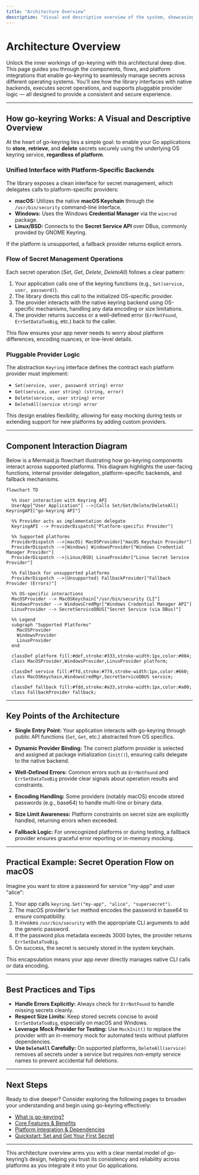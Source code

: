 ```yaml
---
title: "Architecture Overview"
description: "Visual and descriptive overview of the system, showcasing how go-keyring interfaces with platform-specific backends, the flow of secret management operations, and pluggable provider logic. Includes a mermaid diagram that outlines component interaction for all supported platforms."
---
```


# Architecture Overview

Unlock the inner workings of go-keyring with this architectural deep dive. This page guides you through the components, flows, and platform integrations that enable go-keyring to seamlessly manage secrets across different operating systems. You'll see how the library interfaces with native backends, executes secret operations, and supports pluggable provider logic — all designed to provide a consistent and secure experience.

---

## How go-keyring Works: A Visual and Descriptive Overview

At the heart of go-keyring lies a simple goal: to enable your Go applications to **store**, **retrieve**, and **delete** secrets securely using the underlying OS keyring service, **regardless of platform**.

### Unified Interface with Platform-Specific Backends

The library exposes a clean interface for secret management, which delegates calls to platform-specific providers:

- **macOS:** Utilizes the native **macOS Keychain** through the `/usr/bin/security` command-line interface.
- **Windows:** Uses the Windows **Credential Manager** via the `wincred` package.
- **Linux/BSD:** Connects to the **Secret Service API** over DBus, commonly provided by GNOME Keyring.

If the platform is unsupported, a fallback provider returns explicit errors.

### Flow of Secret Management Operations

Each secret operation (*Set*, *Get*, *Delete*, *DeleteAll*) follows a clear pattern:

1. Your application calls one of the keyring functions (e.g., `Set(service, user, password)`).
2. The library directs this call to the initialized OS-specific provider.
3. The provider interacts with the native keyring backend using OS-specific mechanisms, handling any data encoding or size limitations.
4. The provider returns success or a well-defined error (`ErrNotFound`, `ErrSetDataTooBig`, etc.) back to the caller.

This flow ensures your app never needs to worry about platform differences, encoding nuances, or low-level details.

### Pluggable Provider Logic

The abstraction `Keyring` interface defines the contract each platform provider must implement:

- `Set(service, user, password string) error`
- `Get(service, user string) (string, error)`
- `Delete(service, user string) error`
- `DeleteAll(service string) error`

This design enables flexibility, allowing for easy mocking during tests or extending support for new platforms by adding custom providers.

---

## Component Interaction Diagram

Below is a Mermaid.js flowchart illustrating how go-keyring components interact across supported platforms. This diagram highlights the user-facing functions, internal provider delegation, platform-specific backends, and fallback mechanisms.

```mermaid
flowchart TD

  %% User interaction with Keyring API
  UserApp["User Application"] -->|Calls Set/Get/Delete/DeleteAll| KeyringAPI["go-keyring API"]

  %% Provider acts as implementation delegate
  KeyringAPI --> ProviderDispatch["Platform-specific Provider"]

  %% Supported platforms
  ProviderDispatch -->|macOS| MacOSProvider["macOS Keychain Provider"]
  ProviderDispatch -->|Windows| WindowsProvider["Windows Credential Manager Provider"]
  ProviderDispatch -->|Linux/BSD| LinuxProvider["Linux Secret Service Provider"]

  %% Fallback for unsupported platforms
  ProviderDispatch -->|Unsupported| FallbackProvider["Fallback Provider (Errors)"]

  %% OS-specific interactions
  MacOSProvider --> MacOSKeychain["/usr/bin/security CLI"]
  WindowsProvider --> WindowsCredMgr["Windows Credential Manager API"]
  LinuxProvider --> SecretServiceDBUS["Secret Service (via DBus)"]

  %% Legend
  subgraph "Supported Platforms"
    MacOSProvider
    WindowsProvider
    LinuxProvider
  end

  classDef platform fill:#def,stroke:#333,stroke-width:1px,color:#004;
  class MacOSProvider,WindowsProvider,LinuxProvider platform;

  classDef service fill:#ffd,stroke:#774,stroke-width:1px,color:#660;
  class MacOSKeychain,WindowsCredMgr,SecretServiceDBUS service;

  classDef fallback fill:#fdd,stroke:#a33,stroke-width:1px,color:#a00;
  class FallbackProvider fallback;

```

---

## Key Points of the Architecture

- **Single Entry Point:** Your application interacts with go-keyring through public API functions (`Set`, `Get`, etc.) abstracted from OS specifics.

- **Dynamic Provider Binding:** The correct platform provider is selected and assigned at package initialization (`init()`), ensuring calls delegate to the native backend.

- **Well-Defined Errors:** Common errors such as `ErrNotFound` and `ErrSetDataTooBig` provide clear signals about operation results and constraints.

- **Encoding Handling:** Some providers (notably macOS) encode stored passwords (e.g., base64) to handle multi-line or binary data.

- **Size Limit Awareness:** Platform constraints on secret size are explicitly handled, returning errors when exceeded.

- **Fallback Logic:** For unrecognized platforms or during testing, a fallback provider ensures graceful error reporting or in-memory mocking.

---

## Practical Example: Secret Operation Flow on macOS

Imagine you want to store a password for service "my-app" and user "alice":

1. Your app calls `keyring.Set("my-app", "alice", "supersecret")`.
2. The macOS provider's `Set` method encodes the password in base64 to ensure compatibility.
3. It invokes `/usr/bin/security` with the appropriate CLI arguments to add the generic password.
4. If the password plus metadata exceeds 3000 bytes, the provider returns `ErrSetDataTooBig`.
5. On success, the secret is securely stored in the system keychain.

This encapsulation means your app never directly manages native CLI calls or data encoding.

---

## Best Practices and Tips

- **Handle Errors Explicitly:** Always check for `ErrNotFound` to handle missing secrets cleanly.
- **Respect Size Limits:** Keep stored secrets concise to avoid `ErrSetDataTooBig`, especially on macOS and Windows.
- **Leverage Mock Provider for Testing:** Use `MockInit()` to replace the provider with an in-memory mock for automated tests without platform dependencies.
- **Use `DeleteAll` Carefully:** On supported platforms, `DeleteAll(service)` removes all secrets under a service but requires non-empty service names to prevent accidental full deletions.

---

## Next Steps

Ready to dive deeper? Consider exploring the following pages to broaden your understanding and begin using go-keyring effectively:

- [What is go-keyring?](/overview/product-intro-core-concepts/what-is-go-keyring)
- [Core Features & Benefits](/overview/product-intro-core-concepts/features-and-benefits)
- [Platform Integration & Dependencies](/overview/architecture-usecases-integration/platform-integration)
- [Quickstart: Set and Get Your First Secret](/getting-started/usage-validation/quickstart-example)

---

This architecture overview arms you with a clear mental model of go-keyring’s design, helping you trust its consistency and reliability across platforms as you integrate it into your Go applications.
